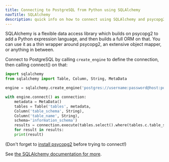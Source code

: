 ```yaml
---
title: Connecting to PostgreSQL from Python using SQLAlchemy
navTitle: SQLAlchemy
description: quick info on how to connect using SQLAlchemy and psycopg2
---
```


SQLAlchemy is a flexible data access library which builds on psycopg2 to add a Python expression language, and then builds a full ORM on that. You can use it as a thin wrapper around psycopg2, an extensive object mapper, or anything in between. 

Connect to PostgreSQL by calling `create_engine` to define the connection, then calling connect() on that:
```python
import sqlalchemy 
from sqlalchemy import Table, Column, String, MetaData

engine = sqlalchemy.create_engine('postgres://username:password@host:port/database')

with engine.connect() as connection:
    metadata = MetaData()
    tables = Table('tables', metadata,  
    Column('table_schema', String), 
    Column('table_name', String),
    schema='information_schema')
    results = connection.execute(tables.select().where(tables.c.table_schema=='pg_catalog'))
    for result in results:
    print(result)
```
(Don't forget to [install psycopg2](/getting-started/connecting_to_postgres/python) before trying to connect!)

See [the SQLAlchemy documentation for more](https://docs.sqlalchemy.org/en/13/core/expression_api.html).